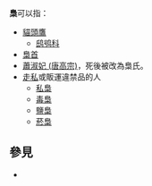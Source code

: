 {{Wiktionary|en:梟|梟}}
{{Wiktionary|en:枭|枭}}
{{Wiktionary|ja:梟|梟}}
'''梟'''可以指：
* [[貓頭鷹|貓頭鷹]]
** [[鸱鸮科|鸱鸮科]]
* [[梟首|梟首]]
* [[蕭淑妃_(唐高宗)|蕭淑妃 (唐高宗)]]，死後被改為梟氏。
* [[走私|走私]]或販運違禁品的人
** [[私梟|私梟]]
** [[毒梟|毒梟]]
** [[鹽梟|鹽梟]]
** [[菸梟|菸梟]]

== 參見 ==
* {{Lookfrom}}

{{disambig|X|cat=一字消歧義}}